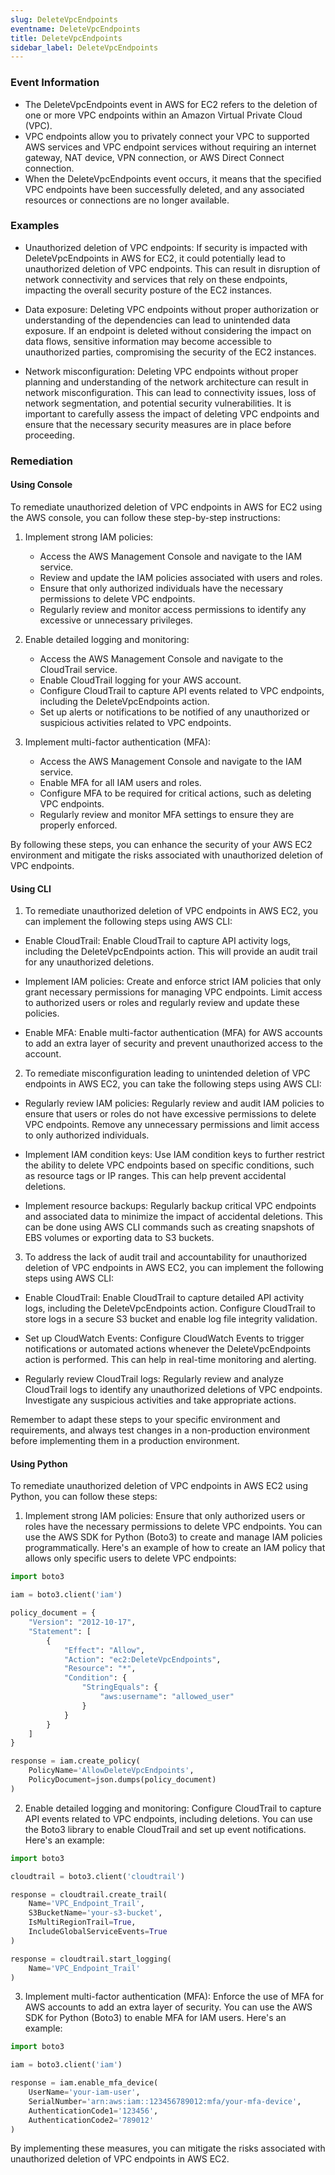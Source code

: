 ```yaml
--- 
slug: DeleteVpcEndpoints
eventname: DeleteVpcEndpoints
title: DeleteVpcEndpoints
sidebar_label: DeleteVpcEndpoints
---
```

                       
### Event Information

- The DeleteVpcEndpoints event in AWS for EC2 refers to the deletion of one or more VPC endpoints within an Amazon Virtual Private Cloud (VPC).
- VPC endpoints allow you to privately connect your VPC to supported AWS services and VPC endpoint services without requiring an internet gateway, NAT device, VPN connection, or AWS Direct Connect connection.
- When the DeleteVpcEndpoints event occurs, it means that the specified VPC endpoints have been successfully deleted, and any associated resources or connections are no longer available.


### Examples

- Unauthorized deletion of VPC endpoints: If security is impacted with DeleteVpcEndpoints in AWS for EC2, it could potentially lead to unauthorized deletion of VPC endpoints. This can result in disruption of network connectivity and services that rely on these endpoints, impacting the overall security posture of the EC2 instances.

- Data exposure: Deleting VPC endpoints without proper authorization or understanding of the dependencies can lead to unintended data exposure. If an endpoint is deleted without considering the impact on data flows, sensitive information may become accessible to unauthorized parties, compromising the security of the EC2 instances.

- Network misconfiguration: Deleting VPC endpoints without proper planning and understanding of the network architecture can result in network misconfiguration. This can lead to connectivity issues, loss of network segmentation, and potential security vulnerabilities. It is important to carefully assess the impact of deleting VPC endpoints and ensure that the necessary security measures are in place before proceeding.

### Remediation

#### Using Console

To remediate unauthorized deletion of VPC endpoints in AWS for EC2 using the AWS console, you can follow these step-by-step instructions:

1. Implement strong IAM policies:
   - Access the AWS Management Console and navigate to the IAM service.
   - Review and update the IAM policies associated with users and roles.
   - Ensure that only authorized individuals have the necessary permissions to delete VPC endpoints.
   - Regularly review and monitor access permissions to identify any excessive or unnecessary privileges.

2. Enable detailed logging and monitoring:
   - Access the AWS Management Console and navigate to the CloudTrail service.
   - Enable CloudTrail logging for your AWS account.
   - Configure CloudTrail to capture API events related to VPC endpoints, including the DeleteVpcEndpoints action.
   - Set up alerts or notifications to be notified of any unauthorized or suspicious activities related to VPC endpoints.

3. Implement multi-factor authentication (MFA):
   - Access the AWS Management Console and navigate to the IAM service.
   - Enable MFA for all IAM users and roles.
   - Configure MFA to be required for critical actions, such as deleting VPC endpoints.
   - Regularly review and monitor MFA settings to ensure they are properly enforced.

By following these steps, you can enhance the security of your AWS EC2 environment and mitigate the risks associated with unauthorized deletion of VPC endpoints.

#### Using CLI

1. To remediate unauthorized deletion of VPC endpoints in AWS EC2, you can implement the following steps using AWS CLI:

- Enable CloudTrail: Enable CloudTrail to capture API activity logs, including the DeleteVpcEndpoints action. This will provide an audit trail for any unauthorized deletions.

- Implement IAM policies: Create and enforce strict IAM policies that only grant necessary permissions for managing VPC endpoints. Limit access to authorized users or roles and regularly review and update these policies.

- Enable MFA: Enable multi-factor authentication (MFA) for AWS accounts to add an extra layer of security and prevent unauthorized access to the account.

2. To remediate misconfiguration leading to unintended deletion of VPC endpoints in AWS EC2, you can take the following steps using AWS CLI:

- Regularly review IAM policies: Regularly review and audit IAM policies to ensure that users or roles do not have excessive permissions to delete VPC endpoints. Remove any unnecessary permissions and limit access to only authorized individuals.

- Implement IAM condition keys: Use IAM condition keys to further restrict the ability to delete VPC endpoints based on specific conditions, such as resource tags or IP ranges. This can help prevent accidental deletions.

- Implement resource backups: Regularly backup critical VPC endpoints and associated data to minimize the impact of accidental deletions. This can be done using AWS CLI commands such as creating snapshots of EBS volumes or exporting data to S3 buckets.

3. To address the lack of audit trail and accountability for unauthorized deletion of VPC endpoints in AWS EC2, you can implement the following steps using AWS CLI:

- Enable CloudTrail: Enable CloudTrail to capture detailed API activity logs, including the DeleteVpcEndpoints action. Configure CloudTrail to store logs in a secure S3 bucket and enable log file integrity validation.

- Set up CloudWatch Events: Configure CloudWatch Events to trigger notifications or automated actions whenever the DeleteVpcEndpoints action is performed. This can help in real-time monitoring and alerting.

- Regularly review CloudTrail logs: Regularly review and analyze CloudTrail logs to identify any unauthorized deletions of VPC endpoints. Investigate any suspicious activities and take appropriate actions.

Remember to adapt these steps to your specific environment and requirements, and always test changes in a non-production environment before implementing them in a production environment.

#### Using Python

To remediate unauthorized deletion of VPC endpoints in AWS EC2 using Python, you can follow these steps:

1. Implement strong IAM policies: Ensure that only authorized users or roles have the necessary permissions to delete VPC endpoints. You can use the AWS SDK for Python (Boto3) to create and manage IAM policies programmatically. Here's an example of how to create an IAM policy that allows only specific users to delete VPC endpoints:

```python
import boto3

iam = boto3.client('iam')

policy_document = {
    "Version": "2012-10-17",
    "Statement": [
        {
            "Effect": "Allow",
            "Action": "ec2:DeleteVpcEndpoints",
            "Resource": "*",
            "Condition": {
                "StringEquals": {
                    "aws:username": "allowed_user"
                }
            }
        }
    ]
}

response = iam.create_policy(
    PolicyName='AllowDeleteVpcEndpoints',
    PolicyDocument=json.dumps(policy_document)
)
```

2. Enable detailed logging and monitoring: Configure CloudTrail to capture API events related to VPC endpoints, including deletions. You can use the Boto3 library to enable CloudTrail and set up event notifications. Here's an example:

```python
import boto3

cloudtrail = boto3.client('cloudtrail')

response = cloudtrail.create_trail(
    Name='VPC_Endpoint_Trail',
    S3BucketName='your-s3-bucket',
    IsMultiRegionTrail=True,
    IncludeGlobalServiceEvents=True
)

response = cloudtrail.start_logging(
    Name='VPC_Endpoint_Trail'
)
```

3. Implement multi-factor authentication (MFA): Enforce the use of MFA for AWS accounts to add an extra layer of security. You can use the AWS SDK for Python (Boto3) to enable MFA for IAM users. Here's an example:

```python
import boto3

iam = boto3.client('iam')

response = iam.enable_mfa_device(
    UserName='your-iam-user',
    SerialNumber='arn:aws:iam::123456789012:mfa/your-mfa-device',
    AuthenticationCode1='123456',
    AuthenticationCode2='789012'
)
```

By implementing these measures, you can mitigate the risks associated with unauthorized deletion of VPC endpoints in AWS EC2.


 